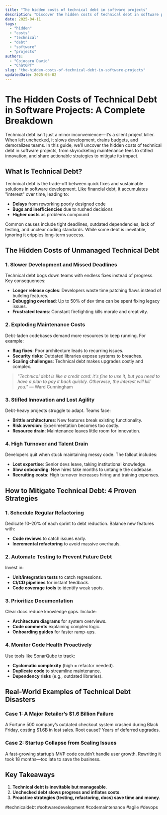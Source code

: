 ```yaml
---
title: "The hidden costs of technical debt in software projects"
description: "Discover the hidden costs of technical debt in software projects with this in-depth guide, providing actionable insights and practical tips to boost your knowledge and results."
date: 2025-04-11
tags:
  - "hidden"
  - "costs"
  - "technical"
  - "debt"
  - "software"
  - "projects"
authors:
  - "Cojocaru David"
  - "ChatGPT"
slug: "the-hidden-costs-of-technical-debt-in-software-projects"
updatedDate: 2025-05-02
---
```


# The Hidden Costs of Technical Debt in Software Projects: A Complete Breakdown  

Technical debt isn’t just a minor inconvenience—it’s a silent project killer. When left unchecked, it slows development, drains budgets, and demoralizes teams. In this guide, we’ll uncover the hidden costs of technical debt in software projects, from skyrocketing maintenance fees to stifled innovation, and share actionable strategies to mitigate its impact.  

## What Is Technical Debt?  

Technical debt is the trade-off between quick fixes and sustainable solutions in software development. Like financial debt, it accumulates "interest" over time, leading to:  

- **Delays** from reworking poorly designed code  
- **Bugs and inefficiencies** due to rushed decisions  
- **Higher costs** as problems compound  

Common causes include tight deadlines, outdated dependencies, lack of testing, and unclear coding standards. While some debt is inevitable, ignoring it cripples long-term success.  

## The Hidden Costs of Unmanaged Technical Debt  

### 1. Slower Development and Missed Deadlines  

Technical debt bogs down teams with endless fixes instead of progress. Key consequences:  

- **Longer release cycles**: Developers waste time patching flaws instead of building features.  
- **Debugging overload**: Up to 50% of dev time can be spent fixing legacy issues.  
- **Frustrated teams**: Constant firefighting kills morale and creativity.  

### 2. Exploding Maintenance Costs  

Debt-laden codebases demand more resources to keep running. For example:  

- **Bug fixes**: Poor architecture leads to recurring issues.  
- **Security risks**: Outdated libraries expose systems to breaches.  
- **Scaling challenges**: Technical debt makes upgrades costly and complex.  

> _"Technical debt is like a credit card: it's fine to use it, but you need to have a plan to pay it back quickly. Otherwise, the interest will kill you."_ ― Ward Cunningham  

### 3. Stifled Innovation and Lost Agility  

Debt-heavy projects struggle to adapt. Teams face:  

- **Brittle architectures**: New features break existing functionality.  
- **Risk aversion**: Experimentation becomes too costly.  
- **Resource drain**: Maintenance leaves little room for innovation.  

### 4. High Turnover and Talent Drain  

Developers quit when stuck maintaining messy code. The fallout includes:  

- **Lost expertise**: Senior devs leave, taking institutional knowledge.  
- **Slow onboarding**: New hires take months to untangle the codebase.  
- **Recruiting costs**: High turnover increases hiring and training expenses.  

## How to Mitigate Technical Debt: 4 Proven Strategies  

### 1. Schedule Regular Refactoring  

Dedicate 10–20% of each sprint to debt reduction. Balance new features with:  
- **Code reviews** to catch issues early.  
- **Incremental refactoring** to avoid massive overhauls.  

### 2. Automate Testing to Prevent Future Debt  

Invest in:  
- **Unit/integration tests** to catch regressions.  
- **CI/CD pipelines** for instant feedback.  
- **Code coverage tools** to identify weak spots.  

### 3. Prioritize Documentation  

Clear docs reduce knowledge gaps. Include:  
- **Architecture diagrams** for system overviews.  
- **Code comments** explaining complex logic.  
- **Onboarding guides** for faster ramp-ups.  

### 4. Monitor Code Health Proactively  

Use tools like SonarQube to track:  
- **Cyclomatic complexity** (high = refactor needed).  
- **Duplicate code** to streamline maintenance.  
- **Dependency risks** (e.g., outdated libraries).  

## Real-World Examples of Technical Debt Disasters  

### Case 1: A Major Retailer’s $1.6 Billion Failure  

A Fortune 500 company’s outdated checkout system crashed during Black Friday, costing $1.6B in lost sales. Root cause? Years of deferred upgrades.  

### Case 2: Startup Collapse from Scaling Issues  

A fast-growing startup’s MVP code couldn’t handle user growth. Rewriting it took 18 months—too late to save the business.  

## Key Takeaways  

1. **Technical debt is inevitable but manageable**.  
2. **Unchecked debt slows progress and inflates costs**.  
3. **Proactive strategies (testing, refactoring, docs) save time and money**.  

#technicaldebt #softwaredevelopment #codemaintenance #agile #devops